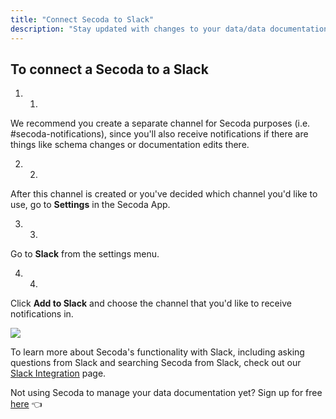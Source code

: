 ```yaml
---
title: "Connect Secoda to Slack"
description: "Stay updated with changes to your data/data documentation and allow users to ask and answer questions about your data directly from Slack."
---
```


## To connect a Secoda to a Slack 

1. 1.  
We recommend you create a separate channel for Secoda purposes (i.e. #secoda-notifications), since you'll also receive notifications if there are things like schema changes or documentation edits there.

2. 2.  
After this channel is created or you've decided which channel you'd like to use, go to **Settings** in the Secoda App.

3. 3.  
Go to **Slack** from the settings menu.

4. 4.  
Click **Add to Slack** and choose the channel that you'd like to receive notifications in.

![](https://3544070331-files.gitbook.io/~/files/v0/b/gitbook-x-prod.appspot.com/o/spaces%2FqxbfBjqa19PllrcxgKxO%2Fuploads%2Fl0aD17NeKyTWDbBZQnIL%2FScreen%20Shot%202022-04-08%20at%2010.26.58%20AM.png?alt=media&token=137ffdda-3312-444e-8a1f-90502f628e90)

To learn more about Secoda's functionality with Slack, including asking questions from Slack and searching Secoda from Slack, check out our [Slack Integration](/features/slack-connection) page.

Not using Secoda to manage your data documentation yet? Sign up for free [here](https://app.secoda.co/) 👈